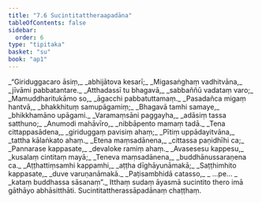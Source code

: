 ```yaml
---
title: "7.6 Sucintitattheraapadāna"
tableOfContents: false
sidebar:
  order: 6
type: "tipitaka"
basket: "su"
book: "ap1"
---
```



<DynamicBreadcrumb />

<Division number="36" book="ap1" bookNo="20" page="127">

<Paragraph number="1536" type="verses" book="ap1">
_“Giriduggacaro āsiṃ,_  
_abhijātova kesarī;_  
_Migasaṅghaṃ vadhitvāna,_  
_jīvāmi pabbatantare._  

</Paragraph>

</Division>
<Division number="37" book="ap1" bookNo="20" page="127">

<Paragraph number="1537" type="verses" book="ap1">
_Atthadassī tu bhagavā,_  
_sabbaññū vadataṃ varo;_  
_Mamuddharitukāmo so,_  
_āgacchi pabbatuttamaṃ._  

</Paragraph>

</Division>
<Division number="38" book="ap1" bookNo="20" page="127">

<Paragraph number="1538" type="verses" book="ap1">
_Pasadañca migaṃ hantvā,_  
_bhakkhituṃ samupāgamiṃ;_  
_Bhagavā tamhi samaye,_  
_bhikkhamāno upāgami._  

</Paragraph>

</Division>
<Division number="39" book="ap1" bookNo="20" page="127">

<Paragraph number="1539" type="verses" book="ap1">
_Varamaṃsāni paggayha,_  
_adāsiṃ tassa satthuno;_  
_Anumodi mahāvīro,_  
_nibbāpento mamaṃ tadā._  

</Paragraph>

</Division>
<Division number="40" book="ap1" bookNo="20" page="127">

<Paragraph number="1540" type="verses" book="ap1">
_Tena cittappasādena,_  
_giriduggaṃ pavisiṃ ahaṃ;_  
_Pītiṃ uppādayitvāna,_  
_tattha kālaṅkato ahaṃ._  

</Paragraph>

</Division>
<Division number="41" book="ap1" bookNo="20" page="128">

<Paragraph number="1541" type="verses" book="ap1">
_Etena maṃsadānena,_  
_cittassa paṇidhīhi ca;_  
_Pannarase kappasate,_  
_devaloke ramiṃ ahaṃ._  

</Paragraph>

</Division>
<Division number="42" book="ap1" bookNo="20" page="128">

<Paragraph number="1542" type="verses" book="ap1">
_Avasesesu kappesu,_  
_kusalaṃ cintitaṃ mayā;_  
_Teneva maṃsadānena,_  
_buddhānussaraṇena ca._  

</Paragraph>

</Division>
<Division number="43" book="ap1" bookNo="20" page="128">

<Paragraph number="1543" type="verses" book="ap1">
_Aṭṭhattiṃsamhi kappamhi,_  
_aṭṭha dīghāyunāmakā;_  
_Saṭṭhimhito kappasate,_  
_duve varuṇanāmakā._  

</Paragraph>

</Division>
<Division number="44" book="ap1" bookNo="20" page="128">

<Paragraph number="1544" type="verses" book="ap1">
_Paṭisambhidā catasso,_  
_ …pe… _  
_kataṃ buddhassa sāsanaṃ”._  

</Paragraph>

<Paragraph number="1545" book="ap1">
Itthaṃ sudaṃ āyasmā sucintito thero imā gāthāyo abhāsitthāti.

</Paragraph>
</Division>

<Paragraph number="1546" type="center" book="ap1">
Sucintitattherassāpadānaṃ chaṭṭhaṃ.
</Paragraph>